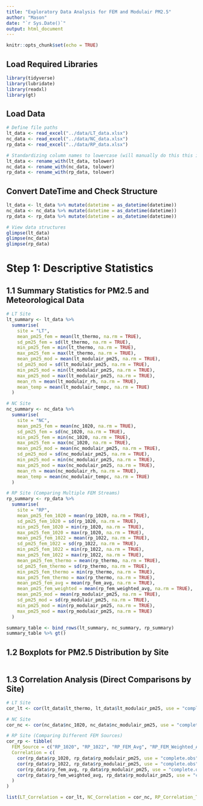 ```yaml
---
title: "Exploratory Data Analysis for FEM and Modulair PM2.5"
author: "Mason"
date: "`r Sys.Date()`"
output: html_document
---
```


```r
knitr::opts_chunk$set(echo = TRUE)
```

## Load Required Libraries
```r
library(tidyverse)
library(lubridate)
library(readxl)
library(gt)
```

## Load Data
```r
# Define file paths
lt_data <- read_excel("../data/LT_data.xlsx")
nc_data <- read_excel("../data/NC_data.xlsx")
rp_data <- read_excel("../data/RP_data.xlsx")

# Standardizing column names to lowercase (will manually do this this in files later)
lt_data <- rename_with(lt_data, tolower)
nc_data <- rename_with(nc_data, tolower)
rp_data <- rename_with(rp_data, tolower)
```

## Convert DateTime and Check Structure
```r
lt_data <- lt_data %>% mutate(datetime = as_datetime(datetime))
nc_data <- nc_data %>% mutate(datetime = as_datetime(datetime))
rp_data <- rp_data %>% mutate(datetime = as_datetime(datetime))

# View data structures
glimpse(lt_data)
glimpse(nc_data)
glimpse(rp_data)
```

# Step 1: Descriptive Statistics

## 1.1 Summary Statistics for PM2.5 and Meteorological Data
```r
# LT Site
lt_summary <- lt_data %>%
  summarise(
    site = "LT",
    mean_pm25_fem = mean(lt_thermo, na.rm = TRUE),
    sd_pm25_fem = sd(lt_thermo, na.rm = TRUE),
    min_pm25_fem = min(lt_thermo, na.rm = TRUE),
    max_pm25_fem = max(lt_thermo, na.rm = TRUE),
    mean_pm25_mod = mean(lt_modulair_pm25, na.rm = TRUE),
    sd_pm25_mod = sd(lt_modulair_pm25, na.rm = TRUE),
    min_pm25_mod = min(lt_modulair_pm25, na.rm = TRUE),
    max_pm25_mod = max(lt_modulair_pm25, na.rm = TRUE),
    mean_rh = mean(lt_modulair_rh, na.rm = TRUE),
    mean_temp = mean(lt_modulair_tempc, na.rm = TRUE)
  )

# NC Site
nc_summary <- nc_data %>%
  summarise(
    site = "NC",
    mean_pm25_fem = mean(nc_1020, na.rm = TRUE),
    sd_pm25_fem = sd(nc_1020, na.rm = TRUE),
    min_pm25_fem = min(nc_1020, na.rm = TRUE),
    max_pm25_fem = max(nc_1020, na.rm = TRUE),
    mean_pm25_mod = mean(nc_modulair_pm25, na.rm = TRUE),
    sd_pm25_mod = sd(nc_modulair_pm25, na.rm = TRUE),
    min_pm25_mod = min(nc_modulair_pm25, na.rm = TRUE),
    max_pm25_mod = max(nc_modulair_pm25, na.rm = TRUE),
    mean_rh = mean(nc_modulair_rh, na.rm = TRUE),
    mean_temp = mean(nc_modulair_tempc, na.rm = TRUE)
  )

# RP Site (Comparing Multiple FEM Streams)
rp_summary <- rp_data %>%
  summarise(
    site = "RP",
    mean_pm25_fem_1020 = mean(rp_1020, na.rm = TRUE),
    sd_pm25_fem_1020 = sd(rp_1020, na.rm = TRUE),
    min_pm25_fem_1020 = min(rp_1020, na.rm = TRUE),
    max_pm25_fem_1020 = max(rp_1020, na.rm = TRUE),
    mean_pm25_fem_1022 = mean(rp_1022, na.rm = TRUE),
    sd_pm25_fem_1022 = sd(rp_1022, na.rm = TRUE),
    min_pm25_fem_1022 = min(rp_1022, na.rm = TRUE),
    max_pm25_fem_1022 = max(rp_1022, na.rm = TRUE),
    mean_pm25_fem_thermo = mean(rp_thermo, na.rm = TRUE),
    sd_pm25_fem_thermo = sd(rp_thermo, na.rm = TRUE),
    min_pm25_fem_thermo = min(rp_thermo, na.rm = TRUE),
    max_pm25_fem_thermo = max(rp_thermo, na.rm = TRUE),
    mean_pm25_fem_avg = mean(rp_fem_avg, na.rm = TRUE),
    mean_pm25_fem_weighted = mean(rp_fem_weighted_avg, na.rm = TRUE),
    mean_pm25_mod = mean(rp_modulair_pm25, na.rm = TRUE),
    sd_pm25_mod = sd(rp_modulair_pm25, na.rm = TRUE),
    min_pm25_mod = min(rp_modulair_pm25, na.rm = TRUE),
    max_pm25_mod = max(rp_modulair_pm25, na.rm = TRUE)
  )

summary_table <- bind_rows(lt_summary, nc_summary, rp_summary)
summary_table %>% gt()
```


## 1.2 Boxplots for PM2.5 Distribution by Site
```r



```



## 1.3 Correlation Analysis (Direct Comparisons by Site)
```r
# LT Site
cor_lt <- cor(lt_data$lt_thermo, lt_data$lt_modulair_pm25, use = "complete.obs")

# NC Site
cor_nc <- cor(nc_data$nc_1020, nc_data$nc_modulair_pm25, use = "complete.obs")

# RP Site (Comparing Different FEM Sources)
cor_rp <- tibble(
  FEM_Source = c("RP_1020", "RP_1022", "RP_FEM_Avg", "RP_FEM_Weighted_Avg"),
  Correlation = c(
    cor(rp_data$rp_1020, rp_data$rp_modulair_pm25, use = "complete.obs"),
    cor(rp_data$rp_1022, rp_data$rp_modulair_pm25, use = "complete.obs"),
    cor(rp_data$rp_fem_avg, rp_data$rp_modulair_pm25, use = "complete.obs"),
    cor(rp_data$rp_fem_weighted_avg, rp_data$rp_modulair_pm25, use = "complete.obs")
  )
)

list(LT_Correlation = cor_lt, NC_Correlation = cor_nc, RP_Correlation_Table = cor_rp)
```


